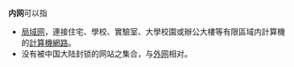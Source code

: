 '''内网'''可以指
*[[局域网|局域网]]，連接住宅、學校、實驗室、大學校園或辦公大樓等有限區域内計算機的[[計算機網路|計算機網路]]。
*没有被中国大陆封锁的网站之集合，与[[外网|外网]]相对。

{{disambig}}